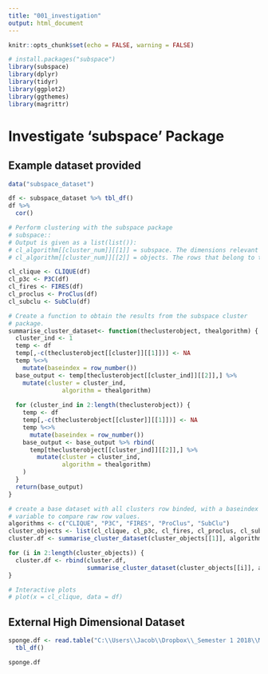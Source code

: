 ```yaml
---
title: "001_investigation"
output: html_document
---
```


```r
knitr::opts_chunk$set(echo = FALSE, warning = FALSE)
```

```r
# install.packages("subspace")
library(subspace)
library(dplyr)
library(tidyr)
library(ggplot2)
library(ggthemes)
library(magrittr)
```

# Investigate 'subspace' Package
## Example dataset provided
```r
data("subspace_dataset")

df <- subspace_dataset %>% tbl_df()
df %>%
  cor()

# Perform clustering with the subspace package
# subspace::
# Output is given as a list(list()): 
# cl_algorithm[[cluster_num]][[1]] = subspace. The dimensions relevant to the cluster
# cl_algorithm[[cluster_num]][[2]] = objects. The rows that belong to that cluster

cl_clique <- CLIQUE(df)
cl_p3c <- P3C(df)
cl_fires <- FIRES(df)
cl_proclus <- ProClus(df)
cl_subclu <- SubClu(df)
```

```r
# Create a function to obtain the results from the subspace cluster
# package.
summarise_cluster_dataset<- function(theclusterobject, thealgorithm) {
  cluster_ind <- 1
  temp <- df
  temp[,-c(theclusterobject[[cluster]][[1]])] <- NA
  temp %<>% 
    mutate(baseindex = row_number())
  base_output <- temp[theclusterobject[[cluster_ind]][[2]],] %>% 
    mutate(cluster = cluster_ind,
               algorithm = thealgorithm)
  
  for (cluster_ind in 2:length(theclusterobject)) {
    temp <- df
    temp[,-c(theclusterobject[[cluster]][[1]])] <- NA
    temp %<>% 
      mutate(baseindex = row_number())
    base_output <- base_output %>% rbind(
      temp[theclusterobject[[cluster_ind]][[2]],] %>% 
        mutate(cluster = cluster_ind,
               algorithm = thealgorithm)
    )
  }
  return(base_output)
}

# create a base dataset with all clusters row binded, with a baseindex
# variable to compare raw row values.
algorithms <- c("CLIQUE", "P3C", "FIRES", "ProClus", "SubClu")
cluster_objects <- list(cl_clique, cl_p3c, cl_fires, cl_proclus, cl_subclu)
cluster.df <- summarise_cluster_dataset(cluster_objects[[1]], algorithms[1])

for (i in 2:length(cluster_objects)) {
  cluster.df <- rbind(cluster.df,
                      summarise_cluster_dataset(cluster_objects[[i]], algorithms[i]))
}
```

```r
# Interactive plots
# plot(x = cl_clique, data = df)

```

## External High Dimensional Dataset
```r
sponge.df <- read.table("C:\\Users\\Jacob\\Dropbox\\_Semester 1 2018\\MXB381\\Datasets\\spongedata.txt", sep = ",") %>%
  tbl_df()

sponge.df
```

